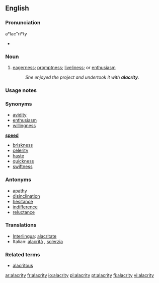 ==English==

===Pronunciation===
a*lac"ri*ty
*{{audio|en-us-alacrity.ogg|Audio (US)}}

===Noun===
{{en-noun|alacrities}}

# [[eagerness]]; [[promptness]]; [[liveliness]]; or [[enthusiasm]]
#:''She enjoyed the project and undertook it with '''alacrity'''.''

===Usage notes===

===Synonyms===
* [[avidity]]
* [[enthusiasm]]
* [[willingness]]
'''[[speed]]'''
* [[briskness]]
* [[celerity]]
* [[haste]]
* [[quickness]]
* [[swiftness]]

===Antonyms===
* [[apathy]]
* [[disinclination]]
* [[hesitance]]
* [[indifference]]
* [[reluctance]]

===Translations===
{{rfc-level|Translations at L3+}}
*[[Interlingua]]: [[alacritate]]
*Italian: [[alacrità]] {{f}}, [[solerzia]] {{f}}

===Related terms===
* [[alacritous]]

[[ar:alacrity]]
[[fr:alacrity]]
[[io:alacrity]]
[[pl:alacrity]]
[[pt:alacrity]]
[[fi:alacrity]]
[[vi:alacrity]]